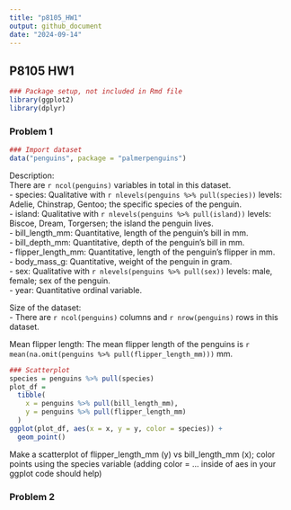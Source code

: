 ```yaml
---
title: "p8105_HW1"
output: github_document
date: "2024-09-14"
---
```


## P8105 HW1

```r
### Package setup, not included in Rmd file
library(ggplot2)
library(dplyr)
```


### Problem 1

```r
### Import dataset
data("penguins", package = "palmerpenguins")

```

Description:  
There are `r ncol(penguins)` variables in total in this dataset.  
- species: Qualitative with `r nlevels(penguins %>% pull(species))` levels: Adelie, Chinstrap, Gentoo; the specific species of the penguin.   
- island: Qualitative with `r nlevels(penguins %>% pull(island))` levels: Biscoe, Dream, Torgersen; the island the penguin lives.  
- bill_length_mm: Quantitative, length of the penguin's bill in mm.   
- bill_depth_mm: Quantitative, depth of the penguin's bill in mm.   
- flipper_length_mm: Quantitative, length of the penguin's flipper in mm.   
- body_mass_g: Quantitative, weight of the penguin in gram.   
- sex: Qualitative with `r nlevels(penguins %>% pull(sex))` levels: male, female; sex of the penguin.   
- year: Quantitative ordinal variable.  

Size of the dataset:  
- There are `r ncol(penguins)` columns and `r nrow(penguins)` rows in this dataset.

Mean flipper length:
The mean flipper length of the penguins is `r mean(na.omit(penguins %>% pull(flipper_length_mm)))` mm.

```r
### Scatterplot
species = penguins %>% pull(species)
plot_df =
  tibble(
    x = penguins %>% pull(bill_length_mm),
    y = penguins %>% pull(flipper_length_mm)
  )
ggplot(plot_df, aes(x = x, y = y, color = species)) +
  geom_point()
```

Make a scatterplot of flipper_length_mm (y) vs bill_length_mm (x); color points using the species variable (adding color = ... inside of aes in your ggplot code should help)

### Problem 2

```r

```


